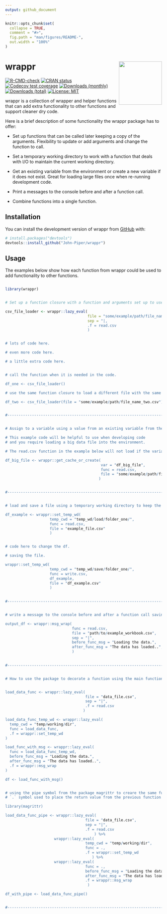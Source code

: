 ```yaml
---
output: github_document
---
```


<!-- README.md is generated from README.Rmd. Please edit that file -->

```r
knitr::opts_chunk$set(
  collapse = TRUE,
  comment = "#>",
  fig.path = "man/figures/README-",
  out.width = "100%"
)
```

# wrappr <img src='man/figures/logo.png' align="right" height="138.5" /></a>

<!-- badges: start -->
[![R-CMD-check](https://github.com/John-Piper/wrappr/workflows/R-CMD-check/badge.svg)](https://github.com/John-Piper/wrappr/actions)
[![CRAN status](https://www.r-pkg.org/badges/version/wrappr)](https://CRAN.R-project.org/package=wrappr)
[![Codecov test coverage](https://codecov.io/gh/John-Piper/wrappr/branch/main/graph/badge.svg)](https://app.codecov.io/gh/John-Piper/wrappr?branch=main)
[![Downloads (monthly)](https://cranlogs.r-pkg.org/badges/wrappr?color=brightgreen)](https://www.r-pkg.org/pkg/wrappr)
[![Downloads (total)](https://cranlogs.r-pkg.org/badges/grand-total/wrappr?color=brightgreen)](https://www.r-pkg.org/pkg/wrappr)
[![License: MIT](https://img.shields.io/badge/License-MIT-yellow.svg)](https://opensource.org/licenses/MIT)

<!-- badges: end -->


wrappr is a collection of wrapper and helper functions that can add extra functionality to other functions and support cleaner dry code.

Here is a brief description of some functionality the wrappr package has to offer:

- Set up functions that can be called later keeping a copy of the arguments.  Flexibility to update or add arguments and change the function to call.    
- Set a temporary working directory to work with a function that deals with I/O to maintain the current working directory.  

- Get an existing variable from the environment or create a new variable if it does not exist.  Great for loading large files once when re-running development code.

- Print a messages to the console before and after a function call.

- Combine functions into a single function.


## Installation

You can install the development version of wrappr from [GitHub](https://github.com/) with:

``` r
# install.packages("devtools")
devtools::install_github("John-Piper/wrappr")
```

## Usage

The examples below show how each function from wrappr could be used to add functionality to other functions.

``` r

library(wrappr)


# Set up a function closure with a function and arguments set up to use later in the code.

csv_file_loader <- wrappr::lazy_eval(
                                     file = "some/example/path/file_name_one.csv",
                                     sep = "|,
                                     .f = read.csv
                                     )


# lots of code here.

# even more code here.

# a little extra code here.


# call the function when it is needed in the code.

df_one <- csv_file_loader()

# use the same function closure to load a different file with the same arguments used previously.

df_two <- csv_file_loader(file = "some/example/path/file_name_two.csv")


#-----------------------------------------------------------------------------------------------------


# Assign to a variable using a value from an existing variable from the environment or create a new value.

# This example code will be helpful to use when developing code
# and you require loading a big data file into the environment.

# The read.csv function in the example below will not load if the variable in the param `var` is still in the environment scope.

df_big_file <- wrappr::get_cache_or_create(
                                           var = "df_big_file",
                                           func = read.csv,
                                           file = "some/example/path/file_name.csv"
                                          )


#-----------------------------------------------------------------------------------------------------


# load and save a file using a temporary working directory to keep the existing working directory.

df_example <- wrappr::set_temp_wd(
                    temp_cwd = "temp_wd/load/folder_one/",
                    func = read.csv,
                    file = "example_file.csv"
                    )


# code here to change the df.

# saving the file.

wrappr::set_temp_wd(
                    temp_cwd = "temp_wd/save/folder_one/",
                    func = write.csv,
                    df_example,
                    file = "df_example.csv"
                    )
                    

#-----------------------------------------------------------------------------------------------------


# write a message to the console before and after a function call saving the output to a variable.

output_df <- wrappr::msg_wrap(
                              func = read.csv,
                              file = "path/to/example_workbook.csv",
                              sep = "|",
                              before_func_msg = "Loading the data.",
                              after_func_msg = "The data has loaded..",
                              )
                              

#-----------------------------------------------------------------------------------------------------


# How to use the package to decorate a function using the main functions from wrappr.


load_data_func <- wrappr::lazy_eval(
                                    file = "data_file.csv",
                                    sep = "|",
                                    .f = read.csv
                                   )

load_data_func_temp_wd <- wrappr::lazy_eval(
  temp_cwd = "temp/working/dir",
  func = load_data_func,
  .f = wrappr::set_temp_wd
)

load_func_with_msg <- wrappr::lazy_eval(
  func = load_data_func_temp_wd,
  before_func_msg = "Loading the data.",
  after_func_msg = "The data has loaded..",
  .f = wrappr::msg_wrap
)

df <- load_func_with_msg()


# using the pipe symbol from the package magrittr to creare the same function.
# `.` symbol used to place the return value from the previous function into the new function.

library(magrittr)

load_data_func_pipe <- wrappr::lazy_eval(
                                    file = "data_file.csv",
                                    sep = "|",
                                    .f = read.csv
                                        ) %>%
                      wrappr::lazy_eval(
                                    temp_cwd = "temp/working/dir",
                                    func = .,
                                    .f = wrappr::set_temp_wd
                                       ) %>%
                      wrappr::lazy_eval(
                                    func = .,
                                    before_func_msg = "Loading the data.",
                                    after_func_msg = "The data has loaded..",
                                    .f = wrappr::msg_wrap
                                     )

df_with_pipe <- load_data_func_pipe()


#-----------------------------------------------------------------------------------------------------

```
